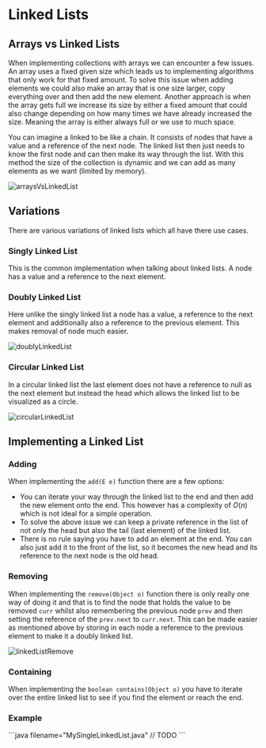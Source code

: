 
# Linked Lists

## Arrays vs Linked Lists

When implementing collections with arrays we can encounter a few issues. An array uses a fixed given size which leads us to implementing algorithms that only work for that fixed amount. To solve this issue when adding elements we could also make an array that is one size larger, copy everything over and then add the new element. Another approach is when the array gets full we increase its size by either a fixed amount that could also change depending on how many times we have already increased the size. Meaning the array is either always full or we use to much space.

You can imagine a linked to be like a chain. It consists of nodes that have a value and a reference of the next node. The linked list then just needs to know the first node and can then make its way through the list. With this method the size of the collection is dynamic and we can add as many elements as we want (limited by memory).

![arraysVsLinkedList](/compSci/arraysVsLinkedList.png)

## Variations

There are various variations of linked lists which all have there use cases.

### Singly Linked List

This is the common implementation when talking about linked lists. A node has a value and a reference to the next element.

### Doubly Linked List

Here unlike the singly linked list a node has a value, a reference to the next element and additionally also a reference to the previous element. This makes removal of node much easier.

![doublyLinkedList](/compSci/doublyLinkedList.png)

### Circular Linked List

In a circular linked list the last element does not have a reference to null as the next element but instead the head which allows the linked list to be visualized as a circle.

![circularLinkedList](/compSci/circularLinkedList.png)

## Implementing a Linked List

### Adding

When implementing the `add(E e)` function there are a few options:

- You can iterate your way through the linked list to the end and then add the new element onto the end. This however has a complexity of $O(n)$ which is not ideal for a simple operation.
- To solve the above issue we can keep a private reference in the list of not only the head but also the tail (last element) of the linked list.
- There is no rule saying you have to add an element at the end. You can also just add it to the front of the list, so it becomes the new head and its reference to the next node is the old head.

### Removing

When implementing the `remove(Object o)` function there is only really one way of doing it and that is to find the node that holds the value to be removed `curr` whilst also remembering the previous node `prev` and then setting the reference of the `prev.next` to `curr.next`. This can be made easier as mentioned above by storing in each node a reference to the previous element to make it a doubly linked list.

![linkedListRemove](/compSci/linkedListRemove.png)

### Containing

When implementing the `boolean contains(Object o)` you have to iterate over the entire linked list to see if you find the element or reach the end.

### Example

<Callout type="todo">
    ```java filename="MySingleLinkedList.java"
    // TODO
    ```
</Callout>
